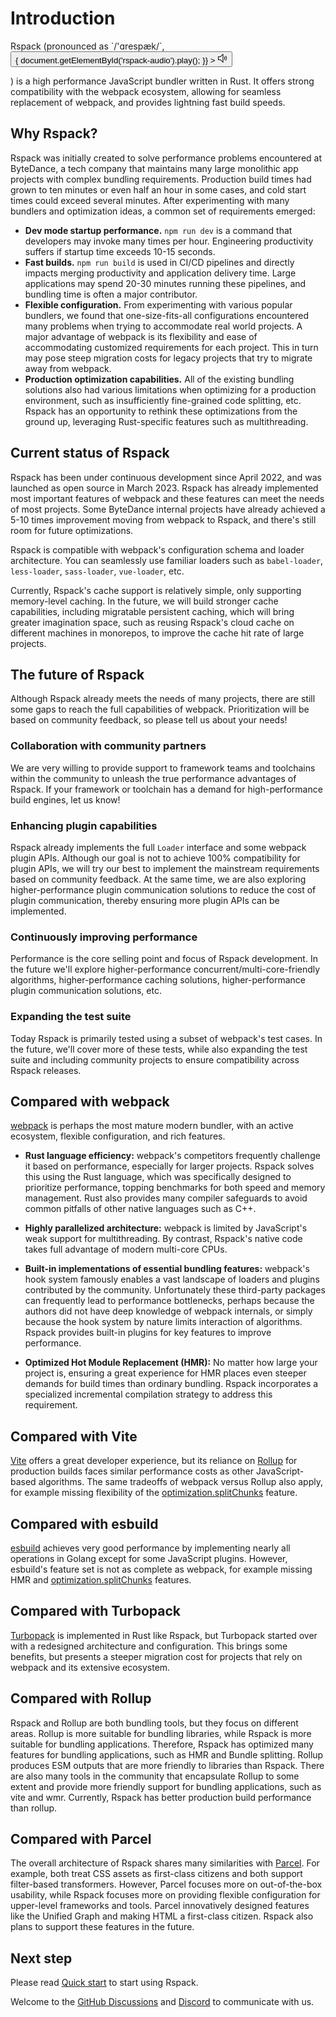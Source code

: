 
<audio id="rspack-audio">
  <source src={rspackAudio} type="audio/mpeg"></source>
</audio>

# Introduction

<div>
  <span>Rspack (pronounced as `/'ɑrespæk/`, </span>
  <button
    style={{
      border: 'none',
      padding: '3px',
      verticalAlign: 'middle',
      display: 'inline',
    }}
    id="play-rspack-audio"
    onClick={() => {
      document.getElementById('rspack-audio').play();
    }}
  >
    <svg
      xmlns="http://www.w3.org/2000/svg"
      width="16"
      height="16"
      viewBox="0 0 32 32"
    >
      <path
        fill="currentColor"
        d="m27.16 8.08l-1.53 1.29a10 10 0 0 1-.29 13.23l1.47 1.4a12 12 0 0 0 .35-15.88Z"
      />
      <path
        fill="currentColor"
        d="M21.58 12a6 6 0 0 1-.18 7.94l1.47 1.36a8 8 0 0 0 .23-10.59zM18 30a1 1 0 0 1-.71-.3L9.67 22H3a1 1 0 0 1-1-1V11a1 1 0 0 1 1-1h6.67l7.62-7.7a1 1 0 0 1 1.41 0a1 1 0 0 1 .3.7v26a1 1 0 0 1-1 1zM4 20h6.08a1 1 0 0 1 .71.3L17 26.57V5.43l-6.21 6.27a1 1 0 0 1-.71.3H4z"
      />
    </svg>
  </button>
  <p style={{ display: 'inline', lineHeight: '1.75rem' }}>
    <span>) is a high performance JavaScript bundler</span>
    <span>written in Rust. It offers strong</span>
    <span>compatibility with the webpack ecosystem,</span>
    <span>allowing for seamless replacement of webpack,</span>
    <span>and provides lightning fast build speeds.</span>
  </p>
</div>

## Why Rspack?

Rspack was initially created to solve performance problems encountered at ByteDance, a tech company that maintains many large monolithic app projects with complex bundling requirements. Production build times had grown to ten minutes or even half an hour in some cases, and cold start times could exceed several minutes. After experimenting with many bundlers and optimization ideas, a common set of requirements emerged:

- **Dev mode startup performance.** `npm run dev` is a command that developers may invoke many times per hour. Engineering productivity suffers if startup time exceeds 10-15 seconds.
- **Fast builds.** `npm run build` is used in CI/CD pipelines and directly impacts merging productivity and application delivery time. Large applications may spend 20-30 minutes running these pipelines, and bundling time is often a major contributor.
- **Flexible configuration.** From experimenting with various popular bundlers, we found that one-size-fits-all configurations encountered many problems when trying to accommodate real world projects. A major advantage of webpack is its flexibility and ease of accommodating customized requirements for each project. This in turn may pose steep migration costs for legacy projects that try to migrate away from webpack.
- **Production optimization capabilities.** All of the existing bundling solutions also had various limitations when optimizing for a production environment, such as insufficiently fine-grained code splitting, etc. Rspack has an opportunity to rethink these optimizations from the ground up, leveraging Rust-specific features such as multithreading.

## Current status of Rspack

Rspack has been under continuous development since April 2022, and was launched as open source in March 2023. Rspack has already implemented most important features of webpack and these features can meet the needs of most projects. Some ByteDance internal projects have already achieved a 5-10 times improvement moving from webpack to Rspack, and there's still room for future optimizations.

Rspack is compatible with webpack's configuration schema and loader architecture. You can seamlessly use familiar loaders such as `babel-loader`, `less-loader`, `sass-loader`, `vue-loader`, etc.

Currently, Rspack's cache support is relatively simple, only supporting memory-level caching. In the future, we will build stronger cache capabilities, including migratable persistent caching, which will bring greater imagination space, such as reusing Rspack's cloud cache on different machines in monorepos, to improve the cache hit rate of large projects.

## The future of Rspack

Although Rspack already meets the needs of many projects, there are still some gaps to reach the full capabilities of webpack. Prioritization will be based on community feedback, so please tell us about your needs!

### Collaboration with community partners

We are very willing to provide support to framework teams and toolchains within the community to unleash the true performance advantages of Rspack. If your framework or toolchain has a demand for high-performance build engines, let us know!

### Enhancing plugin capabilities

Rspack already implements the full `Loader` interface and some webpack plugin APIs. Although our goal is not to achieve 100% compatibility for plugin APIs, we will try our best to implement the mainstream requirements based on community feedback. At the same time, we are also exploring higher-performance plugin communication solutions to reduce the cost of plugin communication, thereby ensuring more plugin APIs can be implemented.

### Continuously improving performance

Performance is the core selling point and focus of Rspack development. In the future we'll explore higher-performance concurrent/multi-core-friendly algorithms, higher-performance caching solutions, higher-performance plugin communication solutions, etc.

### Expanding the test suite

Today Rspack is primarily tested using a subset of webpack's test cases. In the future, we'll cover more of these tests, while also expanding the test suite and including community projects to ensure compatibility across Rspack releases.

## Compared with webpack

[webpack](https://webpack.js.org/) is perhaps the most mature modern bundler, with an active ecosystem, flexible configuration, and rich features.

- **Rust language efficiency:** webpack's competitors frequently challenge it based on performance, especially for larger projects. Rspack solves this using the Rust language, which was specifically designed to prioritize performance, topping benchmarks for both speed and memory management. Rust also provides many compiler safeguards to avoid common pitfalls of other native languages such as C++.

- **Highly parallelized architecture:** webpack is limited by JavaScript's weak support for multithreading. By contrast, Rspack's native code takes full advantage of modern multi-core CPUs.

- **Built-in implementations of essential bundling features:** webpack's hook system famously enables a vast landscape of loaders and plugins contributed by the community. Unfortunately these third-party packages can frequently lead to performance bottlenecks, perhaps because the authors did not have deep knowledge of webpack internals, or simply because the hook system by nature limits interaction of algorithms. Rspack provides built-in plugins for key features to improve performance.

- **Optimized Hot Module Replacement (HMR):** No matter how large your project is, ensuring a great experience for HMR places even steeper demands for build times than ordinary bundling. Rspack incorporates a specialized incremental compilation strategy to address this requirement.

## Compared with Vite

[Vite](https://vitejs.dev/) offers a great developer experience, but its reliance on [Rollup](https://rollupjs.org/) for production builds faces similar performance costs as other JavaScript-based algorithms. The same tradeoffs of webpack versus Rollup also apply, for example missing flexibility of the [optimization.splitChunks](/config/optimization#optimizationsplitchunks) feature.

## Compared with esbuild

[esbuild](https://esbuild.github.io/) achieves very good performance by implementing nearly all operations in Golang except for some JavaScript plugins. However, esbuild's feature set is not as complete as webpack, for example missing HMR and [optimization.splitChunks](/config/optimization#optimizationsplitchunks) features.

## Compared with Turbopack

[Turbopack](https://turbo.build/) is implemented in Rust like Rspack, but Turbopack started over with a redesigned architecture and configuration. This brings some benefits, but presents a steeper migration cost for projects that rely on webpack and its extensive ecosystem.

## Compared with Rollup

Rspack and Rollup are both bundling tools, but they focus on different areas. Rollup is more suitable for bundling libraries, while Rspack is more suitable for bundling applications. Therefore, Rspack has optimized many features for bundling applications, such as HMR and Bundle splitting. Rollup produces ESM outputs that are more friendly to libraries than Rspack. There are also many tools in the community that encapsulate Rollup to some extent and provide more friendly support for bundling applications, such as vite and wmr. Currently, Rspack has better production build performance than rollup.

## Compared with Parcel

The overall architecture of Rspack shares many similarities with [Parcel](https://parceljs.org/). For example, both treat CSS assets as first-class citizens and both support filter-based transformers. However, Parcel focuses more on out-of-the-box usability, while Rspack focuses more on providing flexible configuration for upper-level frameworks and tools. Parcel innovatively designed features like the Unified Graph and making HTML a first-class citizen. Rspack also plans to support these features in the future.

## Next step

Please read [Quick start](/guide/start/quick-start) to start using Rspack.

Welcome to the [GitHub Discussions](https://github.com/web-infra-dev/rspack/discussions) and [Discord](https://discord.gg/sYK4QjyZ4V) to communicate with us.
